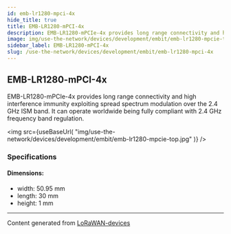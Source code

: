 ```yaml
---
id: emb-lr1280-mpci-4x
hide_title: true
title: EMB-LR1280-mPCI-4x
description: EMB-LR1280-mPCIe-4x provides long range connectivity and high interference immunity exploiting spread spectrum modulation over the 2.4 GHz ISM band. It can operate worldwide being fully compliant with 2.4 GHz frequency band regulation.
image: img/use-the-network/devices/development/embit/emb-lr1280-mpcie-top.jpg
sidebar_label: EMB-LR1280-mPCI-4x
slug: /use-the-network/devices/development/embit/emb-lr1280-mpci-4x
---
```



## EMB-LR1280-mPCI-4x

EMB-LR1280-mPCIe-4x provides long range connectivity and high interference immunity exploiting spread spectrum modulation over the 2.4 GHz ISM band. It can operate worldwide being fully compliant with 2.4 GHz frequency band regulation.

<img
src={useBaseUrl(
"img/use-the-network/devices/development/embit/emb-lr1280-mpcie-top.jpg"
)}
/>

### Specifications

#### Dimensions:
- width: 50.95 mm
- length: 30 mm
- height: 1 mm



---
Content generated from [LoRaWAN-devices](https://github.com/TheThingsNetwork/lorawan-devices)